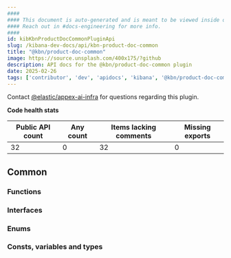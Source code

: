 ```yaml
---
####
#### This document is auto-generated and is meant to be viewed inside our experimental, new docs system.
#### Reach out in #docs-engineering for more info.
####
id: kibKbnProductDocCommonPluginApi
slug: /kibana-dev-docs/api/kbn-product-doc-common
title: "@kbn/product-doc-common"
image: https://source.unsplash.com/400x175/?github
description: API docs for the @kbn/product-doc-common plugin
date: 2025-02-26
tags: ['contributor', 'dev', 'apidocs', 'kibana', '@kbn/product-doc-common']
---
```




Contact [@elastic/appex-ai-infra](https://github.com/orgs/elastic/teams/appex-ai-infra) for questions regarding this plugin.

**Code health stats**

| Public API count  | Any count | Items lacking comments | Missing exports |
|-------------------|-----------|------------------------|-----------------|
| 32 | 0 | 32 | 0 |

## Common

### Functions
<DocDefinitionList data={kbnProductDocCommonObj.common.functions}/>

### Interfaces
<DocDefinitionList data={kbnProductDocCommonObj.common.interfaces}/>

### Enums
<DocDefinitionList data={kbnProductDocCommonObj.common.enums}/>

### Consts, variables and types
<DocDefinitionList data={kbnProductDocCommonObj.common.misc}/>

